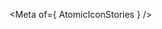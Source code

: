 
<Meta of={ AtomicIconStories } />

<Title />
<Subtitle><Description/></Subtitle>

<CanvasWithGithub
  of={ AtomicIconStories.Default }
  githubPath="common/atomic-icon/atomic-icon.ts"
/>

## Usage
This component is used to display an icon in the UI. It is used internally for icon rendering and can be used directly in your Atomic layout.

```html
<atomic-icon icon="https://raw.githubusercontent.com/coveo/ui-kit/master/packages/atomic/src/images/arrow-top-rounded.svg"></atomic-icon>
```

## Examples
<Stories title={""}/>

## Reference
<ArgTypes />
